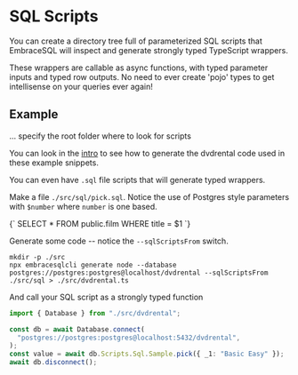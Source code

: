 
# SQL Scripts

You can create a directory tree full of parameterized SQL scripts that
EmbraceSQL will inspect and generate strongly typed TypeScript wrappers.

These wrappers are callable as async functions, with typed parameter inputs and
typed row outputs. No need to ever create 'pojo' types to get intellisense on
your queries ever again!

## Example

... specify the root folder where to look for scripts

You can look in the [intro](./index.mdx) to see how to generate the dvdrental code
used in these example snippets.

You can even have `.sql` file scripts that will generate typed wrappers.

Make a file `./src/sql/pick.sql`. Notice the use of Postgres style parameters with `$number`
where `number` is one based.

<CodeBlock language="sql" title="./src/sql/pick.sql">
  {`
SELECT
    *
FROM
    public.film
WHERE
    title = $1
`}
</CodeBlock>

Generate some code -- notice the `--sqlScriptsFrom` switch.

```shell
mkdir -p ./src
npx embracesqlcli generate node --database postgres://postgres:postgres@localhost/dvdrental --sqlScriptsFrom ./src/sql > ./src/dvdrental.ts

```

And call your SQL script as a strongly typed function

```typescript
import { Database } from "./src/dvdrental";

const db = await Database.connect(
  "postgres://postgres:postgres@localhost:5432/dvdrental",
);
const value = await db.Scripts.Sql.Sample.pick({ _1: "Basic Easy" });
await db.disconnect();
```
